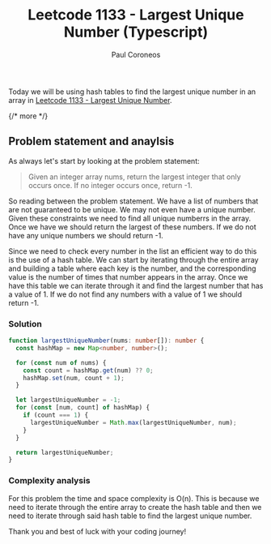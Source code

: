 ﻿---
title: "Leetcode 1133 - Largest Unique Number (Typescript)"
description: "Leetcode 1133 - Solution to Largest Unique Number using Typescript."
pubDate: 2025-05-15
author: "Paul Coroneos"
tags: ["leetcode", "hash table", "typescript"]
---

Today we will be using hash tables to find the largest unique number in an array in [Leetcode 1133 - Largest Unique Number](https://leetcode.com/problems/largest-unique-number/).

{/* more */}

## Problem statement and anaylsis

As always let's start by looking at the problem statement:

> Given an integer array nums, return the largest integer that only occurs once. If no integer occurs once, return -1.

So reading between the problem statement. We have a list of numbers that are not guaranteed to be unique. We may not even have a unique number. Given these constraints we need to find all unique numberrs in the array. Once we have we should return the largest of these numbers. If we do not have any unique numbers we should return -1.

Since we need to check every number in the list an efficient way to do this is the use of a hash table. We can start by iterating through the entire array and building a table where each key is the number, and the corresponding value is the number of times that number appears in the array. Once we have this table we can iterate through it and find the largest number that has a value of 1. If we do not find any numbers with a value of 1 we should return -1.

### Solution

```typescript
function largestUniqueNumber(nums: number[]): number {
  const hashMap = new Map<number, number>();

  for (const num of nums) {
    const count = hashMap.get(num) ?? 0;
    hashMap.set(num, count + 1);
  }

  let largestUniqueNumber = -1;
  for (const [num, count] of hashMap) {
    if (count === 1) {
      largestUniqueNumber = Math.max(largestUniqueNumber, num);
    }
  }

  return largestUniqueNumber;
}
```

### Complexity analysis

For this problem the time and space complexity is O(n). This is because we need to iterate through the entire array to create the hash table and then we need to iterate through said hash table to find the largest unique number.

Thank you and best of luck with your coding journey!

